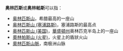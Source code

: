 '''奥林匹斯'''或'''奥林帕斯'''可以指：
*[[奥林匹斯山|奥林匹斯山]]，希腊最高的一座山
*[[奥林匹斯山_(塞浦路斯)|奥林匹斯山 (塞浦路斯)]]，塞浦路斯的最高点
*[[奥林匹斯山_(美国)|奥林匹斯山 (美国)]]，[[華盛頓州|華盛頓州]]奥林匹克半岛上的一座山
*[[奧林帕斯山_(火星)|奧林帕斯山 (火星)]]，火星上的盾狀火山
*[[奧林匹斯山脈|奧林匹斯山脈]]，南极洲山脉

{{disambig|cat=五字地名消歧義}}